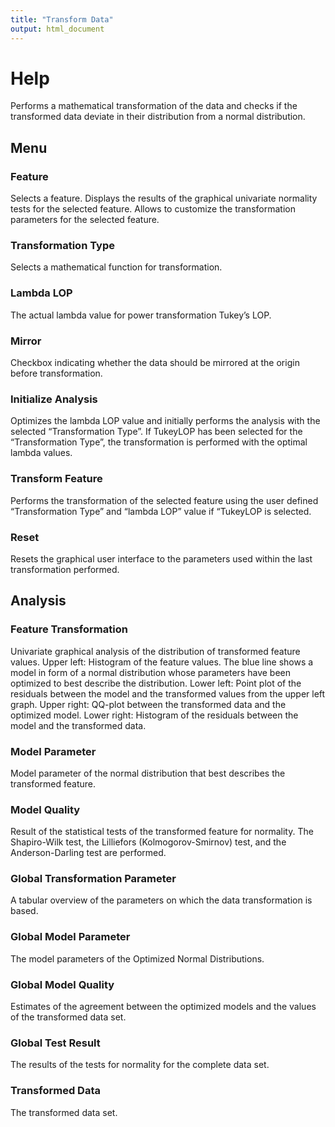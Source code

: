 ```yaml
---
title: "Transform Data"
output: html_document
---
```


# Help
Performs a mathematical transformation of the data and checks if the transformed data deviate in their distribution from a normal distribution.

## Menu

### Feature
Selects a feature. Displays the results of the graphical univariate normality tests for the selected feature. Allows to customize the transformation parameters for the selected feature.

### Transformation Type
Selects a mathematical function for transformation.

### Lambda LOP
The actual lambda value for power transformation Tukey's LOP.

### Mirror
Checkbox indicating whether the data should be mirrored at the origin before transformation.

### Initialize Analysis
Optimizes the lambda LOP value and initially performs the analysis with the selected "Transformation Type". If TukeyLOP has been selected for the "Transformation Type", the transformation is performed with the optimal lambda values.

### Transform Feature
Performs the transformation of the selected feature using the user defined "Transformation Type" and "lambda LOP" value if "TukeyLOP is selected.

### Reset
Resets the graphical user interface to the parameters used within the last transformation performed.

## Analysis

### Feature Transformation
Univariate graphical analysis of the distribution of transformed feature values. Upper left: Histogram of the feature values. The blue line shows a model in form of a normal distribution whose parameters have been optimized to best describe the distribution. Lower left: Point plot of the residuals between the model and the transformed values from the upper left graph. Upper right: QQ-plot between the transformed data and the optimized model. Lower right: Histogram of the residuals between the model and the transformed data.

### Model Parameter
Model parameter of the normal distribution that best describes the transformed feature.

### Model Quality
Result of the statistical tests of the transformed feature for normality. The Shapiro-Wilk test, the Lilliefors (Kolmogorov-Smirnov) test, and the Anderson-Darling test are performed. 

### Global Transformation Parameter
A tabular overview of the parameters on which the data transformation is based.

### Global Model Parameter
The model parameters of the Optimized Normal Distributions.

### Global Model Quality
Estimates of the agreement between the optimized models and the values of the transformed data set.

### Global Test Result
The results of the tests for normality for the complete data set.

### Transformed Data
The transformed data set.
